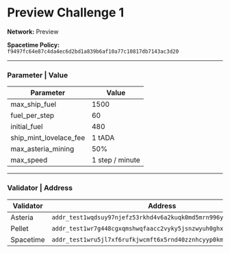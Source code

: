

# Preview Challenge 1
**Network:** Preview

**Spacetime Policy:** `f9497fc64e87c4da4ec6d2bd1a839b6af10a77c10817db7143ac3d20`

<PlayButton slug="preview-challenge-1" destination="/explorer" label="Explore" />

---

### Parameter | Value

| Parameter                  | Value              |
|----------------------------|--------------------|
| max_ship_fuel              | 1500               |
| fuel_per_step              | 60                 |
| initial_fuel               | 480                |
| ship_mint_lovelace_fee     | 1 tADA             |
| max_asteria_mining         | 50%                |
| max_speed                  | 1 step / minute    |

---

### Validator | Address

| Validator | Address                                                           |
|-----------|-------------------------------------------------------------------|
| Asteria   | `addr_test1wqdsuy97njefz53rkhd4v6a2kuqk0md5mrn996ygwekrdyq369wjg` |
| Pellet    | `addr_test1wr7g448cgxqmshwqfaacc2vyky5jsnzwyuh0ghxkgszhtlgzrxj63` |
| Spacetime | `addr_test1wru5jl7xf6rufkjwcmft6x5rnd40zznhcyyp0km3gwkr6gq6sxzm6` |
